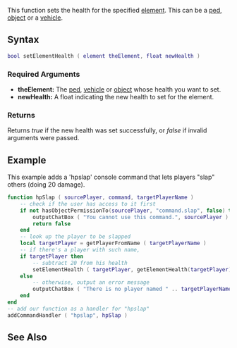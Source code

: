 {{Server client function}}

This function sets the health for the specified [[/element.md|element]]. This can be a [[/ped.md|ped]], [[/object.md|object]] or a [[/vehicle.md|vehicle]].

==Syntax==
<syntaxhighlight lang="lua">
bool setElementHealth ( element theElement, float newHealth )
</syntaxhighlight>
{{OOP||[[/element.md|element]]:setHealth|health|}}

===Required Arguments===
*'''theElement:''' The [[/ped.md|ped]], [[/vehicle.md|vehicle]] or [[/object.md|object]] whose health you want to set.
*'''newHealth:''' A float indicating the new health to set for the element.

===Returns===
Returns ''true'' if the new health was set successfully, or ''false'' if invalid arguments were passed.

==Example==
<section name="Server" class="server" show="true">
This example adds a 'hpslap' console command that lets players "slap" others (doing 20 damage).
<syntaxhighlight lang="lua">
function hpSlap ( sourcePlayer, command, targetPlayerName )
    -- check if the user has access to it first
    if not hasObjectPermissionTo(sourcePlayer, "command.slap", false) then
        outputChatBox ( "You cannot use this command.", sourcePlayer )
        return false
    end
    -- look up the player to be slapped
    local targetPlayer = getPlayerFromName ( targetPlayerName )
    -- if there's a player with such name,
    if targetPlayer then
        -- subtract 20 from his health
        setElementHealth ( targetPlayer, getElementHealth(targetPlayer) - 20 )
    else
        -- otherwise, output an error message
        outputChatBox ( "There is no player named " .. targetPlayerName .. "!", sourcePlayer )
    end
end
-- add our function as a handler for "hpslap"
addCommandHandler ( "hpslap", hpSlap )
</syntaxhighlight>
</section>

==See Also==
{{Element functions}}